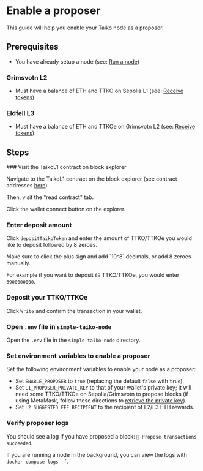 
# Enable a proposer

This guide will help you enable your Taiko node as a proposer.

## Prerequisites

- You have already setup a node (see: [Run a node](/docs/guides/run-a-node))

### Grimsvotn L2

- Must have a balance of ETH and TTKO on Sepolia L1 (see: [Receive tokens](/docs/guides/receive-tokens)).

### Eldfell L3

- Must have a balance of ETH and TTKOe on Grimsvotn L2 (see: [Receive tokens](/docs/guides/receive-tokens)).

## Steps

<Steps>
### Visit the TaikoL1 contract on block explorer

Navigate to the TaikoL1 contract on the block explorer (see contract addresses [here](/docs/reference/contract-addresses)).

Then, visit the "read contract" tab.

Click the wallet connect button on the explorer.

### Enter deposit amount

Click `depositTaikoToken` and enter the amount of TTKO/TTKOe you would like to deposit followed by 8 zeroes.

<Callout type="warning">
  Make sure to click the plus sign and add `10^8` decimals, or add 8 zeroes
  manually.
</Callout>

For example if you want to deposit `69` TTKO/TTKOe, you would enter `6900000000`.

### Deposit your TTKO/TTKOe

Click `Write` and confirm the transaction in your wallet.

### Open `.env` file in `simple-taiko-node`

Open the `.env` file in the `simple-taiko-node` directory.

### Set environment variables to enable a proposer

Set the following environment variables to enable your node as a proposer:

- Set `ENABLE_PROPOSER` to `true` (replacing the default `false` with `true`).
- Set `L1_PROPOSER_PRIVATE_KEY` to that of your wallet's private key; it will need some TTKO/TTKOe on Sepolia/Grimsvotn to propose blocks (if using MetaMask, follow these directions to [retrieve the private key](https://metamask.zendesk.com/hc/en-us/articles/360015289632-How-to-export-an-account-s-private-key)).
- Set `L2_SUGGESTED_FEE_RECIPIENT` to the recipient of L2/L3 ETH rewards.

### Verify proposer logs

You should see a log if you have proposed a block: `📝 Propose transactions succeeded`.

If you are running a node in the background, you can view the logs with `docker compose logs -f`.

</Steps>
